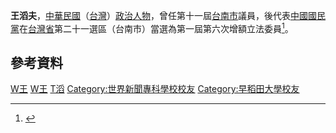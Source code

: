 {{Infobox_officeholder
| name = 王滔夫
| image name =
| width = 
| now = 中華民國（台灣）政治人士 
| period = 
| Sex = 男 
| Native place = 
| date of birth = 
| party = {{Kmt|19px}}
| place of birth = 
| educate = 
*世界新聞專科學校畢業
*日本早稻田大學商學系畢業
| past = 
*台南市第四區黨部考紀委員
*台南市田徑委員會主任委員
*台南市跆拳道委員會主任委員
*台南市國際仁愛獅子會副會長
*台南市第十一屆市議員
*第一屆第六次增額立法委員<br><span style="color: blue;">(1990年-1993年)</span>
}}
'''王滔夫'''，[[中華民國|中華民國]]（[[台灣|台灣]]）[[政治人物|政治人物]]，曾任第十一屆[[台南市|台南市]]議員，後代表[[中國國民黨|中國國民黨]]在[[台灣省|台灣省]]第二十一選區（台南市）當選為第一屆第六次增額立法委員<ref>{{Cite web |url=http://npl.ly.gov.tw/do/www/commissionerInfo?id=522&expireBack=01&expire=01&act=exp&keyword=&orderBy=name&nameOrder=true&eleDisOrder=false |title=立法院國會圖書館 第１屆立法委員個人資料 王滔夫 |accessdate=2008-07-29 |archive-date=2016-03-04 |archive-url=https://web.archive.org/web/20160304091556/http://npl.ly.gov.tw/do/www/commissionerInfo?id=522&expireBack=01&expire=01&act=exp&keyword=&orderBy=name&nameOrder=true&eleDisOrder=false |dead-url=no }}</ref>。

==參考資料==
<div class="references-small">
<references />
</div>

[[Category:第一屆立法院第六次增額立法委員|W王]]
[[Category:中國國民黨黨員|W王]]
[[Category:王姓|T滔]]
[[Category:世界新聞專科學校校友|Category:世界新聞專科學校校友]]
[[Category:早稻田大學校友|Category:早稻田大學校友]]